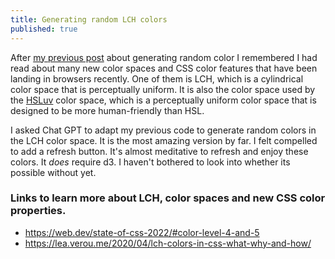 ```yaml
---
title: Generating random LCH colors
published: true
---
```


After [my previous post](/posts/color) about generating random color I remembered I had read about many new color spaces and CSS color features that have been landing in browsers recently. One of them is LCH, which is a cylindrical color space that is perceptually uniform. It is also the color space used by the [HSLuv](https://www.hsluv.org/) color space, which is a perceptually uniform color space that is designed to be more human-friendly than HSL.

I asked Chat GPT to adapt my previous code to generate random colors in the LCH color space. It is the most amazing version by far. I felt compelled to add a refresh button. It's almost meditative to refresh and enjoy these colors. It _does_ require d3. I haven't bothered to look into whether its possible without yet.

<StackBlitzEmbed src="https://stackblitz.com/edit/typescript-qpw54t?embed=1&file=index.ts&view=preview" />

### Links to learn more about LCH, color spaces and new CSS color properties.

- https://web.dev/state-of-css-2022/#color-level-4-and-5
- https://lea.verou.me/2020/04/lch-colors-in-css-what-why-and-how/
